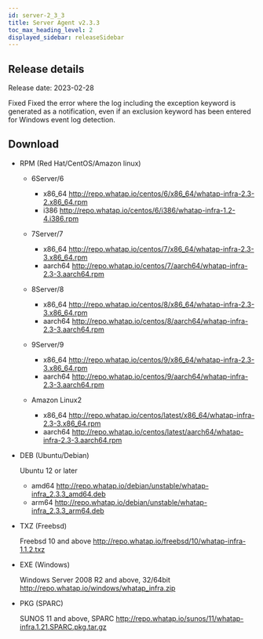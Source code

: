```yaml
---
id: server-2_3_3
title: Server Agent v2.3.3
toc_max_heading_level: 2
displayed_sidebar: releaseSidebar
---
```



## Release details

Release date: 2023-02-28

<Status>Fixed</Status> Fixed the error where the log including the exception keyword is generated as a notification, even if an exclusion keyword has been entered for Windows event log detection.

## Download

-   RPM (Red Hat/CentOS/Amazon linux)

    -   6Server/6

        -   x86_64 http://repo.whatap.io/centos/6/x86_64/whatap-infra-2.3-2.x86_64.rpm
        -   i386 http://repo.whatap.io/centos/6/i386/whatap-infra-1.2-4.i386.rpm

    -   7Server/7

        -   x86_64 http://repo.whatap.io/centos/7/x86_64/whatap-infra-2.3-3.x86_64.rpm
        -   aarch64 http://repo.whatap.io/centos/7/aarch64/whatap-infra-2.3-3.aarch64.rpm

    -   8Server/8

        -   x86_64 http://repo.whatap.io/centos/8/x86_64/whatap-infra-2.3-3.x86_64.rpm
        -   aarch64 http://repo.whatap.io/centos/8/aarch64/whatap-infra-2.3-3.aarch64.rpm

    -   9Server/9

        -   x86_64 http://repo.whatap.io/centos/9/x86_64/whatap-infra-2.3-3.x86_64.rpm
        -   aarch64 http://repo.whatap.io/centos/9/aarch64/whatap-infra-2.3-3.aarch64.rpm

    -   Amazon Linux2

        -   x86_64 http://repo.whatap.io/centos/latest/x86_64/whatap-infra-2.3-3.x86_64.rpm
        -   aarch64 http://repo.whatap.io/centos/latest/aarch64/whatap-infra-2.3-3.aarch64.rpm

-   DEB (Ubuntu/Debian)

    Ubuntu 12 or later

    -   amd64 http://repo.whatap.io/debian/unstable/whatap-infra_2.3.3_amd64.deb
    -   arm64 http://repo.whatap.io/debian/unstable/whatap-infra_2.3.3_arm64.deb

-   TXZ (Freebsd)

    Freebsd 10 and above http://repo.whatap.io/freebsd/10/whatap-infra-1.1.2.txz

-   EXE (Windows)

    Windows Server 2008 R2 and above, 32/64bit http://repo.whatap.io/windows/whatap_infra.zip

-   PKG (SPARC)

    SUNOS 11 and above, SPARC http://repo.whatap.io/sunos/11/whatap-infra.1.21.SPARC.pkg.tar.gz
